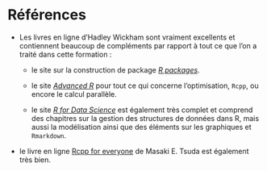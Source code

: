 
# Références {-}

  - Les livres en ligne d'Hadley Wickham sont vraiment excellents et contiennent
  beaucoup de compléments par rapport à tout ce que l'on a traité dans cette
  formation :
  
    - le site sur la construction de package [*R packages*](http://r-pkgs.had.co.nz/).
    
    - le site [*Advanced R*](http://adv-r.had.co.nz/) pour tout ce qui concerne 
    l'optimisation, `Rcpp`, ou encore le calcul parallèle.
    
    - le site [*R for Data Science*](http://r4ds.had.co.nz/) est également très
    complet et comprend des chapitres sur la gestion des structures de données
    dans R, mais aussi la modélisation ainsi que des éléments sur les graphiques et
    `Rmarkdown`.
    
  - le livre en ligne [Rcpp for everyone](https://teuder.github.io/rcpp4everyone_en/) de 
    Masaki E. Tsuda est également très bien. 




